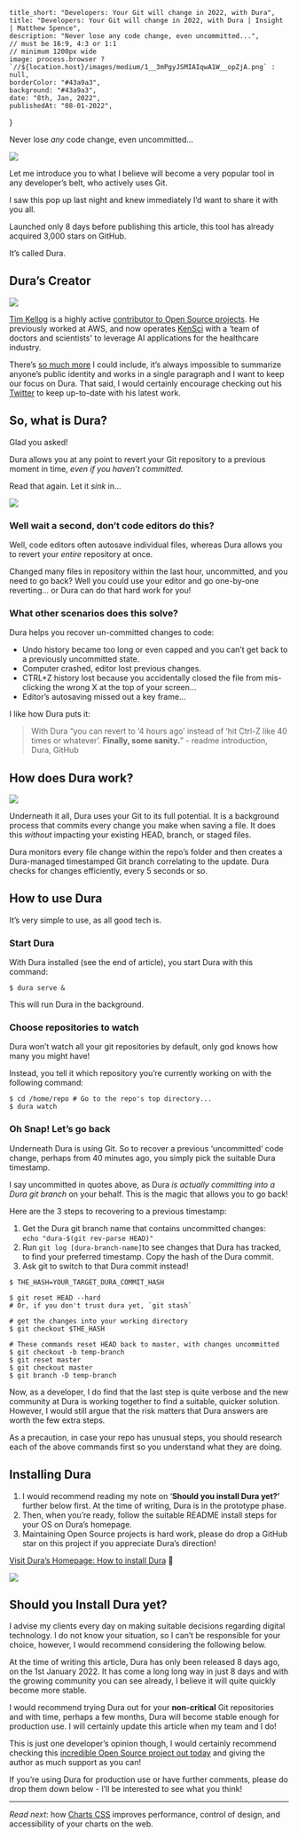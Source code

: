 
    title_short: "Developers: Your Git will change in 2022, with Dura",
    title: "Developers: Your Git will change in 2022, with Dura | Insight | Matthew Spence",
    description: "Never lose any code change, even uncommitted...",
    // must be 16:9, 4:3 or 1:1
    // minimum 1200px wide
    image: process.browser ? `//${location.host}/images/medium/1__3mPgyJSMIAIqwA1W__opZjA.png` : null,
    borderColor: "#43a9a3",
    background: "#43a9a3",
    date: "8th, Jan, 2022",
    publishedAt: "08-01-2022",
}

Never lose _any_ code change, even uncommitted…

![](/images/medium/1__3mPgyJSMIAIqwA1W__opZjA.png)

Let me introduce you to what I believe will become a very popular tool in any developer’s belt, who actively uses Git.

I saw this pop up last night and knew immediately I’d want to share it with you all.

Launched only 8 days before publishing this article, this tool has already acquired 3,000 stars on GitHub.

It’s called Dura.

## Dura’s Creator

![](/images/medium/1__q__pr3NCuWgXDeADI__U5Tqg.png)

[Tim Kellog](https://timkellogg.me) is a highly active [contributor to Open Source projects](https://github.com/tkellogg). He previously worked at AWS, and now operates [KenSci](https://www.kensci.com/) with a ‘team of doctors and scientists' to leverage AI applications for the healthcare industry.

There’s [so much more](https://timkellogg.me/blog) I could include, it’s always impossible to summarize anyone’s public identity and works in a single paragraph and I want to keep our focus on Dura. That said, I would certainly encourage checking out his [Twitter](https://twitter.com/kellogh) to keep up-to-date with his latest work.

## So, what is Dura?

Glad you asked!

Dura allows you at any point to revert your Git repository to a previous moment in time, _even if you haven’t committed._

Read that again. Let it _sink_ in…

![](/images/medium/0__5__kOHNJrIyU__1rmJ.gif)

### Well wait a second, don’t code editors do this?

Well, code editors often autosave individual files, whereas Dura allows you to revert your _entire_ repository at once.

Changed many files in repository within the last hour, uncommitted, and you need to go back? Well you could use your editor and go one-by-one reverting… or Dura can do that hard work for you!

### What other scenarios does this solve?

Dura helps you recover un-committed changes to code:

*   Undo history became too long or even capped and you can’t get back to a previously uncommitted state.
*   Computer crashed, editor lost previous changes.
*   CTRL+Z history lost because you accidentally closed the file from mis-clicking the wrong X at the top of your screen…
*   Editor’s autosaving missed out a key frame…

I like how Dura puts it:

> With Dura “you can revert to ‘4 hours ago’ instead of ‘hit Ctrl-Z like 40 times or whatever’. **Finally, some sanity.**” - readme introduction, Dura, GitHub

## How does Dura work?

![](/images/medium/1__V__ZymooA__Ey1FEFbM0I4oQ.png)

Underneath it all, Dura uses your Git to its full potential. It is a background process that commits every change you make when saving a file. It does this _without_ impacting your existing HEAD, branch, or staged files.

Dura monitors every file change within the repo’s folder and then creates a Dura-managed timestamped Git branch correlating to the update. Dura checks for changes efficiently, every 5 seconds or so.

## How to use Dura

It’s very simple to use, as all good tech is.

### Start Dura

With Dura installed (see the end of article), you start Dura with this command:

```
$ dura serve &
```

This will run Dura in the background.

### Choose repositories to watch

Dura won’t watch all your git repositories by default, only god knows how many you might have!

Instead, you tell it which repository you’re currently working on with the following command:

```
$ cd /home/repo # Go to the repo's top directory...  
$ dura watch
```

### Oh Snap! Let’s go back

Underneath Dura is using Git. So to recover a previous ‘uncommitted’ code change, perhaps from 40 minutes ago, you simply pick the suitable Dura timestamp.

I say uncommitted in quotes above, as Dura _is actually committing into a Dura git branch_ on your behalf. This is the magic that allows you to go back!

Here are the 3 steps to recovering to a previous timestamp:

1.  Get the Dura git branch name that contains uncommitted changes:  
     `echo "dura-$(git rev-parse HEAD)"`
2.  Run `git log [dura-branch-name]`to see changes that Dura has tracked, to find your preferred timestamp. Copy the hash of the Dura commit.
3.  Ask git to switch to that Dura commit instead!

```
$ THE_HASH=YOUR_TARGET_DURA_COMMIT_HASH

$ git reset HEAD --hard
# Or, if you don't trust dura yet, `git stash`

# get the changes into your working directory
$ git checkout $THE_HASH

# These commands reset HEAD back to master, with changes uncommitted
$ git checkout -b temp-branch
$ git reset master
$ git checkout master
$ git branch -D temp-branch
```

Now, as a developer, I do find that the last step is quite verbose and the new community at Dura is working together to find a suitable, quicker solution. However, I would still argue that the risk matters that Dura answers are worth the few extra steps.

As a precaution, in case your repo has unusual steps, you should research each of the above commands first so you understand what they are doing.

## Installing Dura

1.  I would recommend reading my note on ‘**Should you install Dura yet?’** further below first. At the time of writing, Dura is in the prototype phase.
2.  Then, when you’re ready, follow the suitable README install steps for your OS on Dura’s homepage.
3.  Maintaining Open Source projects is hard work, please do drop a GitHub star on this project if you appreciate Dura’s direction!

[Visit Dura’s Homepage: How to install Dura](https://github.com/tkellogg/dura) 🤛

![](/images/medium/1__pOa22pKV0cKTzKZz70DebQ.png)

## Should you Install Dura yet?

I advise my clients every day on making suitable decisions regarding digital technology. I do not know your situation, so I can’t be responsible for your choice, however, I would recommend considering the following below.

At the time of writing this article, Dura has only been released 8 days ago, on the 1st January 2022. It has come a long long way in just 8 days and with the growing community you can see already, I believe it will quite quickly become more stable.

I would recommend trying Dura out for your **non-critical** Git repositories and with time, perhaps a few months, Dura will become stable enough for production use. I will certainly update this article when my team and I do!

This is just one developer’s opinion though, I would certainly recommend checking this [incredible Open Source project out today](https://github.com/tkellogg/dura) and giving the author as much support as you can!

If you’re using Dura for production use or have further comments, please do drop them down below - I’ll be interested to see what you think!

---

_Read next_: how [Charts CSS](https://medium.com/@mrspencehimself/charts-css-replacing-traditional-js-charting-libraries-in-2021-f7417540c5d0) improves performance, control of design, and accessibility of your charts on the web.
